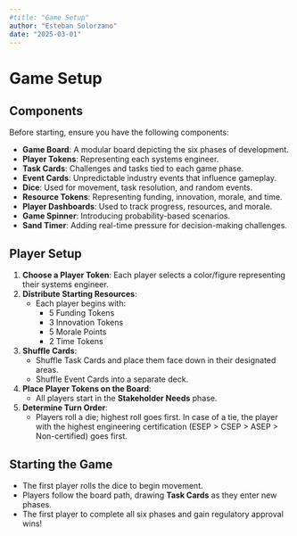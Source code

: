 ```yaml
---
#title: "Game Setup"
author: "Esteban Solorzano"
date: "2025-03-01"
---
```


# Game Setup

## Components
Before starting, ensure you have the following components:

- **Game Board**: A modular board depicting the six phases of development.
- **Player Tokens**: Representing each systems engineer.
- **Task Cards**: Challenges and tasks tied to each game phase.
- **Event Cards**: Unpredictable industry events that influence gameplay.
- **Dice**: Used for movement, task resolution, and random events.
- **Resource Tokens**: Representing funding, innovation, morale, and time.
- **Player Dashboards**: Used to track progress, resources, and morale.
- **Game Spinner**: Introducing probability-based scenarios.
- **Sand Timer**: Adding real-time pressure for decision-making challenges.

## Player Setup
1. **Choose a Player Token**: Each player selects a color/figure representing their systems engineer.
2. **Distribute Starting Resources**:
   - Each player begins with:
     - 5 Funding Tokens
     - 3 Innovation Tokens
     - 5 Morale Points
     - 2 Time Tokens
3. **Shuffle Cards**:
   - Shuffle Task Cards and place them face down in their designated areas.
   - Shuffle Event Cards into a separate deck.
4. **Place Player Tokens on the Board**:
   - All players start in the **Stakeholder Needs** phase.
5. **Determine Turn Order**:
   - Players roll a die; highest roll goes first. In case of a tie, the player with the highest engineering certification (ESEP > CSEP > ASEP > Non-certified) goes first.

## Starting the Game
- The first player rolls the dice to begin movement.
- Players follow the board path, drawing **Task Cards** as they enter new phases.
- The first player to complete all six phases and gain regulatory approval wins!
